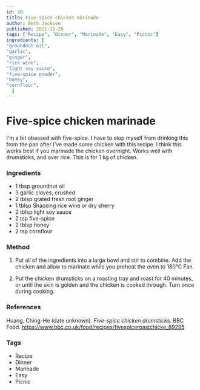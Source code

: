 ```yaml
---
id: 38
title: Five-spice chicken marinade
author: Beth Jackson
published: 2021-12-20
tags: ["Recipe", "Dinner", "Marinade", "Easy", "Picnic"]
ingredients: [
"groundnut oil",
"garlic",
"ginger",
"rice wine",
"light soy sauce",
"five-spice powder",
"honey",
"cornflour",
  ]
---
```


# Five-spice chicken marinade

<BlogTextWrapper>

I'm a bit obessed with five-spice. I have to stop myself from drinking this from the pan after I've made some chicken with this recipe. I think this works best if you marinade the chicken overnight. Works well with drumsticks, and over rice. This is for 1 kg of chicken.

</BlogTextWrapper>

<BlogTextWrapper>

### Ingredients

- 1 tbsp groundnut oil
- 3 garlic cloves, crushed
- 2 tblsp grated fresh root ginger
- 1 tblsp Shaoxing rice wine or dry sherry
- 2 tblsp light soy sauce
- 2 tsp five-spice
- 2 tblsp honey
- 2 tsp cornflour

</BlogTextWrapper>

<BlogTextWrapper>

### Method

1. Put all of the ingredients into a large bowl and stir to combine. Add the chicken and allow to marinate while you preheat the oven to 180°C Fan.

2. Put the chicken drumsticks on a roasting tray and roast for 40 minutes, or until the skin is golden and the chicken is cooked through. Turn once during cooking.

<Timer inputHours={0} inputMinutes={40} inputSeconds={0} />

</BlogTextWrapper>

<BlogTextWrapper>

### References

Huang, Ching-He (date unknown). _Five-spice chicken drumsticks._ BBC Food. https://www.bbc.co.uk/food/recipes/fivespiceroastchicke_89295

</BlogTextWrapper>

<BlogTextWrapper>

### Tags

- Recipe
- Dinner
- Marinade
- Easy
- Picnic

</BlogTextWrapper>
